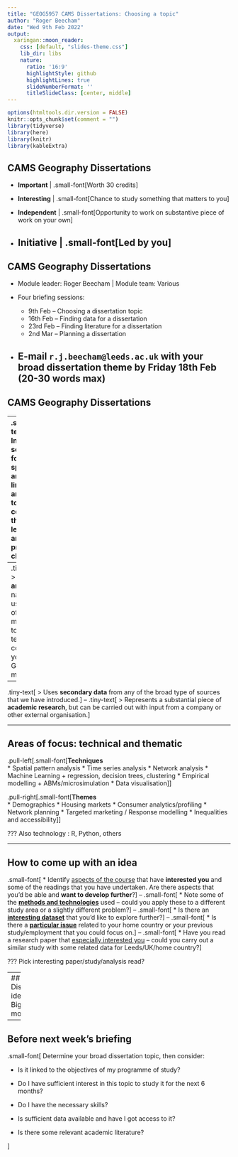 ```yaml
---
title: "GEOG5957 CAMS Dissertations: Choosing a topic"
author: "Roger Beecham"
date: "Wed 9th Feb 2022"
output:
  xaringan::moon_reader:
    css: [default, "slides-theme.css"]
    lib_dir: libs
    nature:
      ratio: '16:9'
      highlightStyle: github
      highlightLines: true
      slideNumberFormat: ''
      titleSlideClass: [center, middle]
---
```


```r
options(htmltools.dir.version = FALSE)
knitr::opts_chunk$set(comment = "")
library(tidyverse)
library(here)
library(knitr)
library(kableExtra)
```

## CAMS Geography Dissertations

<!-- |    |                                              |
|-------------|--------------------------------------------------------------|
| Important   | .small-font[Worth 30 credits]                                             |
| Interesting | .small-font[Chance to study something that matters to you]                |
| Independent | .small-font[Opportunity to work on substantive piece of work on your own] |
| Initiative  | .small-font[Led by you]                                                   | -->


* **Important**  | .small-font[Worth 30 credits]

* **Interesting** | .small-font[Chance to study something that matters to you]

* **Independent** | .small-font[Opportunity to work on substantive piece of work on your own]

* **Initiative**  | .small-font[Led by you]
---

## CAMS Geography Dissertations

* Module leader: Roger Beecham | Module team: Various

* Four briefing sessions:
  + 9th Feb -- Choosing a dissertation topic
  + 16th Feb -- Finding data for a dissertation
  + 23rd Feb -- Finding literature for a dissertation
  + 2nd Mar -- Planning a dissertation

* E-mail `r.j.beecham@leeds.ac.uk` with your broad dissertation theme by **Friday 18th Feb** (20-30 words max)
---

## CAMS Geography Dissertations

--
.small-text[
> Involves some form of **spatial analysis** linked to any of the topics covered in the lectures and practical classes.
]
--
.tiny-text[
> Is **analytic** in nature, using any of the methods, tools and techniques covered in your Geography modules
]
--
.tiny-text[
> Uses **secondary data** from any of the broad type of sources that we have introduced.
]
--
.tiny-text[
> Represents a substantial piece of **academic research**, but can be carried out with input from a company or other external organisation.
]

---

## Areas of focus: technical and thematic

.pull-left[.small-font[**Techniques** <br>
* Spatial pattern analysis
* Time series analysis
* Network analysis
* Machine Learning
  + regression, decision trees, clustering
* Empirical modelling
  + ABMs/microsimulation
* Data visualisation
]]

.pull-right[.small-font[**Themes** <br>
* Demographics
* Housing markets
* Consumer analytics/profiling
* Network planning
* Targeted marketing / Response modelling
* Inequalities and accessibility
]]


???
Also technology : R, Python, others

---

## How to come up with an idea

.small-font[
* Identify [aspects of the course](https://minerva.leeds.ac.uk/ultra/courses/_533806_1/cl/outline) that have **interested you** and some of the readings that you have undertaken.  Are there aspects that you’d be able and **want to develop further**?
]
--
.small-font[
* Note some of the **[methods and technologies](https://www.tidymodels.org/)** used -- could you apply these to a different study area or a slightly different problem?
]
--
.small-font[
* Is there an **[interesting dataset](https://movement.uber.com/?lang=en-GB)** that you’d like to explore further?
]
--
.small-font[
* Is there a **[particular issue](https://www.theguardian.com/society/2019/jan/28/improving-uk-cycling-rates-could-save-nhs-319m-says-report)** related to your home country or your previous study/employment that you could focus on.
]
--
.small-font[
* Have you read a research paper that [especially interested you](https://link.springer.com/article/10.1007/s12061-020-09347-2) -- could you carry out a similar study with some related data for Leeds/UK/home country?
]


???
Pick interesting paper/study/analysis read?

---
## Dissertation ideas from Big Data module


---

## Before next week's briefing

.small-font[
Determine your broad dissertation topic, then consider:

* Is it linked to the objectives of my programme of study?

* Do I have sufficient interest in this topic to study it for the next 6 months?

* Do I have the necessary skills?

* Is sufficient data available and have I got access to it?

* Is there some relevant academic literature?

]
